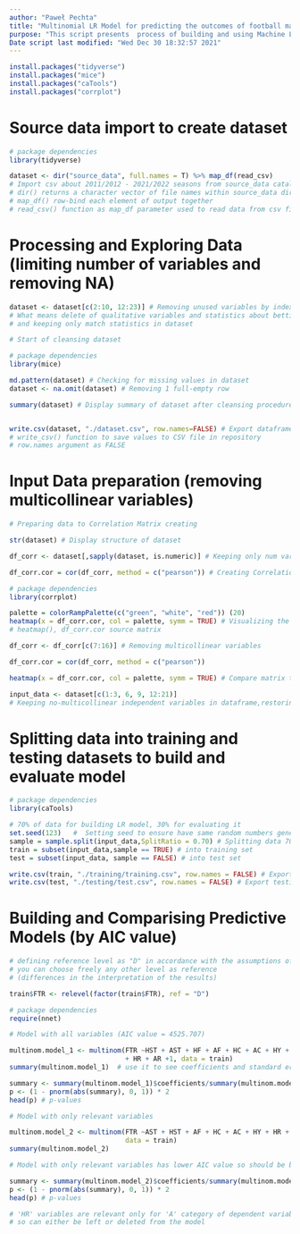```yaml
---
author: "Paweł Pechta"
title: "Multinomial LR Model for predicting the outcomes of football matches"
purpose: "This script presents  process of building and using Machine Learning model to predict football matches outcomes" 
Date script last modified: "Wed Dec 30 18:32:57 2021"
---
```


```r
install.packages("tidyverse")
install.packages("mice")
install.packages("caTools")
install.packages("corrplot")
```


# Source data import to create dataset

```r
# package dependencies
library(tidyverse)

dataset <- dir("source_data", full.names = T) %>% map_df(read_csv)
# Import csv about 2011/2012 - 2021/2022 seasons from source_data catalog
# dir() returns a character vector of file names within source_data directory
# map_df() row-bind each element of output together
# read_csv() function as map_df parameter used to read data from csv file
```


# Processing and Exploring Data (limiting number of variables and removing NA)

```r
dataset <- dataset[c(2:10, 12:23)] # Removing unused variables by indexes
# What means delete of qualitative variables and statistics about betting
# and keeping only match statistics in dataset
```

```r
# Start of cleansing dataset

# package dependencies
library(mice)

md.pattern(dataset) # Checking for missing values in dataset
dataset <- na.omit(dataset) # Removing 1 full-empty row
```

```r
summary(dataset) # Display summary of dataset after cleansing procedure


write.csv(dataset, "./dataset.csv", row.names=FALSE) # Export dataframe to csv
# write_csv() function to save values to CSV file in repository
# row.names argument as FALSE
```


# Input Data preparation (removing multicollinear variables)

```r
# Preparing data to Correlation Matrix creating

str(dataset) # Display structure of dataset

df_corr <- dataset[,sapply(dataset, is.numeric)] # Keeping only num variables 

df_corr.cor = cor(df_corr, method = c("pearson")) # Creating Correlation Matrix

# package dependencies
library(corrplot)

palette = colorRampPalette(c("green", "white", "red")) (20)
heatmap(x = df_corr.cor, col = palette, symm = TRUE) # Visualizing the matrix
# heatmap(), df_corr.cor source matrix
```

```r
df_corr <- df_corr[c(7:16)] # Removing multicollinear variables

df_corr.cor = cor(df_corr, method = c("pearson")) 

heatmap(x = df_corr.cor, col = palette, symm = TRUE) # Compare matrix to base
```

```r
input_data <- dataset[c(1:3, 6, 9, 12:21)] 
# Keeping no-multicollinear independent variables in dataframe,restoring factors
```


# Splitting data into training and testing datasets to build and evaluate model

```r
# package dependencies
library(caTools)

# 70% of data for building LR model, 30% for evaluating it
set.seed(123)   #  Setting seed to ensure have same random numbers generated
sample = sample.split(input_data,SplitRatio = 0.70) # Splitting data 70:30 ratio
train = subset(input_data,sample == TRUE) # into training set
test = subset(input_data, sample == FALSE) # into test set

write.csv(train, "./training/training.csv", row.names = FALSE) # Export training 
write.csv(test, "./testing/test.csv", row.names = FALSE) # Export testing
```


# Building and Comparising Predictive Models (by AIC value)

```r
# defining reference level as "D" in accordance with the assumptions of LR
# you can choose freely any other level as reference
# (differences in the interpretation of the results)

train$FTR <- relevel(factor(train$FTR), ref = "D")
```

```r
# package dependencies
require(nnet)
```


```r
# Model with all variables (AIC value = 4525.707)

multinom.model_1 <- multinom(FTR ~HST + AST + HF + AF + HC + AC + HY + AY
                             + HR + AR +1, data = train)
summary(multinom.model_1)  # use it to see coefficients and standard errors etc.

summary <- summary(multinom.model_1)$coefficients/summary(multinom.model_1)$standard.errors
p <- (1 - pnorm(abs(summary), 0, 1)) * 2
head(p) # p-values

```

```r
# Model with only relevant variables

multinom.model_2 <- multinom(FTR ~AST + HST + AF + HC + AC + HY + HR + AR +1,
                             data = train)
summary(multinom.model_2)

# Model with only relevant variables has lower AIC value so should be better

summary <- summary(multinom.model_2)$coefficients/summary(multinom.model_2)$standard.errors
p <- (1 - pnorm(abs(summary), 0, 1)) * 2
head(p) # p-values

# 'HR' variables are relevant only for 'A' category of dependent variable,
# so can either be left or deleted from the model
```
